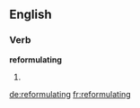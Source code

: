 ==English==

===Verb===
'''reformulating'''

# {{third-person singular of|[[reformulate]]}}

[[de:reformulating]]
[[fr:reformulating]]
